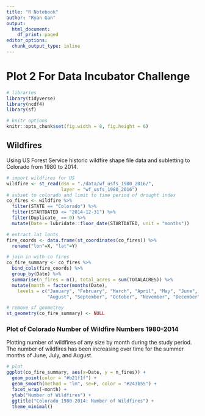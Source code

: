 ```yaml
---
title: "R Notebook"
author: "Ryan Gan"
output:
  html_document:
    df_print: paged
editor_options:
  chunk_output_type: inline
---
```


# Plot 2 For Data Incubator Challenge

```r
# libraries
library(tidyverse)
library(ncdf4)
library(sf)

# knitr options
knitr::opts_chunk$set(fig.width = 8, fig.height = 6)
```


## Wildfires

Using US Forest Service historic wildfire shape file data and subletting to Colorado from 1980 to 2014.

```r
# import wildfires for US
wildfire <- st_read(dsn = "./data/wf_usfs_1980_2016/",
                    layer = "wf_usfs_1980_2016")
# subset to colorado and limit to time period of drought index
co_fires <- wildfire %>% 
  filter(STATE == "Colorado") %>% 
  filter(STARTDATED <= "2014-12-31") %>% 
  filter(Duplicate_ == 0) %>% 
  mutate(Date = lubridate::floor_date(STARTDATED, unit = "months"))

# extract lat lonts
fire_coords <- data.frame(st_coordinates(co_fires)) %>% 
  rename("lon"=X, "lat"=Y) 

# join in with co fires
co_fire_summary <- co_fires %>% 
  bind_cols(fire_coords) %>% 
  group_by(Date) %>% 
  summarise(n_fires = n(), total_acres = sum(TOTALACRES)) %>% 
  mutate(month = factor(months(Date), 
    levels = c("January", "February", "March", "April", "May", "June", "July",
               "August", "September", "October", "November", "December")))

# remove sf geometrey 
st_geometry(co_fire_summary) <- NULL
```

### Plot of Colorado Number of Wildfire Numbers 1980-2014

Plotting number of wildfires of any size by month during the study period. The number of wildfires has been increasing over time for the summer months of June, July, and August.

```r
# plot
ggplot(co_fire_summary, aes(x=Date, y = n_fires)) +
  geom_point(color = "#b21f1f") +
  geom_smooth(method = "lm", se=F, color = "#243b55") +
  facet_wrap(~month) +
  ylab("Number of Wildfires") +
  ggtitle("Colorado 1980-2014: Number of Wildfires") +
  theme_minimal()
```

